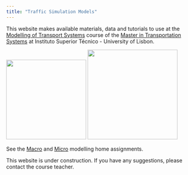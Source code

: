 ```yaml
---
title: "Traffic Simulation Models"
---
```


This website makes available materials, data and tutorials to use at the [Modelling of Transport Systems](https://fenix.tecnico.ulisboa.pt/disciplinas/MST11/2024-2025/1-semestre) course of the [Master in Transportation Systems](https://sistemasdetransportes.pt) at Instituto Superior Técnico - University of Lisbon.

![](images/clipboard-991641783.png){fig-align="center" width="214"} ![](images/clipboard-3610264777.png){fig-align="center" width="241"}

See the [Macro](casestudy.qmd) and [Micro](micro.qmd) modelling home assignments.

::: {.callout-caution appearance="simple"}
This website is under construction.
If you have any suggestions, please contact the course teacher.
:::

